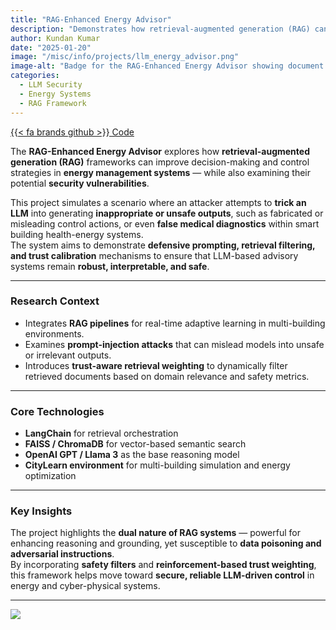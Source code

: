 ```yaml
---
title: "RAG-Enhanced Energy Advisor"
description: "Demonstrates how retrieval-augmented generation (RAG) can be exploited or safeguarded when attackers attempt to induce inappropriate responses, such as misleading medical or control suggestions."
author: Kundan Kumar
date: "2025-01-20"
image: "/misc/info/projects/llm_energy_advisor.png"
image-alt: "Badge for the RAG-Enhanced Energy Advisor showing document and energy icons."
categories:
  - LLM Security
  - Energy Systems
  - RAG Framework
---
```


<span class="listing-btn-group">
<a href="https://github.com/kundan-kumarr/RAG-Energy-Advisor" class="btn" role="button">{{< fa brands github >}} Code</a>
</span>

The **RAG-Enhanced Energy Advisor** explores how **retrieval-augmented generation (RAG)** frameworks can improve decision-making and control strategies in **energy management systems** — while also examining their potential **security vulnerabilities**.

This project simulates a scenario where an attacker attempts to **trick an LLM** into generating **inappropriate or unsafe outputs**, such as fabricated or misleading control actions, or even **false medical diagnostics** within smart building health-energy systems.  
The system aims to demonstrate **defensive prompting, retrieval filtering, and trust calibration** mechanisms to ensure that LLM-based advisory systems remain **robust, interpretable, and safe**.

---

### Research Context
- Integrates **RAG pipelines** for real-time adaptive learning in multi-building environments.  
- Examines **prompt-injection attacks** that can mislead models into unsafe or irrelevant outputs.  
- Introduces **trust-aware retrieval weighting** to dynamically filter retrieved documents based on domain relevance and safety metrics.

---

### Core Technologies
- **LangChain** for retrieval orchestration  
- **FAISS / ChromaDB** for vector-based semantic search  
- **OpenAI GPT / Llama 3** as the base reasoning model  
- **CityLearn environment** for multi-building simulation and energy optimization  

---

### Key Insights
The project highlights the **dual nature of RAG systems** — powerful for enhancing reasoning and grounding, yet susceptible to **data poisoning and adversarial instructions**.  
By incorporating **safety filters** and **reinforcement-based trust weighting**, this framework helps move toward **secure, reliable LLM-driven control** in energy and cyber-physical systems.

---

![](/misc/info/projects/llm_energy_advisor.png){.img-center fig-alt="Badge for the RAG-Enhanced Energy Advisor showing document and energy icons."}
